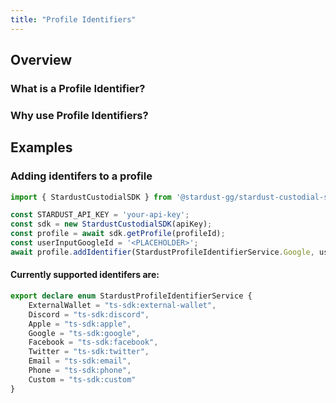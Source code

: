 ```yaml
---
title: "Profile Identifiers"
---
```

## Overview
### What is a Profile Identifier?

### Why use Profile Identifiers?

## Examples
### Adding identifers to a profile
```TypeScript profileIdentifier.ts
import { StardustCustodialSDK } from '@stardust-gg/stardust-custodial-sdk';

const STARDUST_API_KEY = 'your-api-key';
const sdk = new StardustCustodialSDK(apiKey);
const profile = await sdk.getProfile(profileId); 
const userInputGoogleId = '<PLACEHOLDER>';
await profile.addIdentifier(StardustProfileIdentifierService.Google, userInputGoogleId);
```

#### Currently supported identifers are:
```TypeScript StardustProfileIdentifierService.ts
export declare enum StardustProfileIdentifierService {
    ExternalWallet = "ts-sdk:external-wallet",
    Discord = "ts-sdk:discord",
    Apple = "ts-sdk:apple",
    Google = "ts-sdk:google",
    Facebook = "ts-sdk:facebook",
    Twitter = "ts-sdk:twitter",
    Email = "ts-sdk:email",
    Phone = "ts-sdk:phone",
    Custom = "ts-sdk:custom"
}
```




